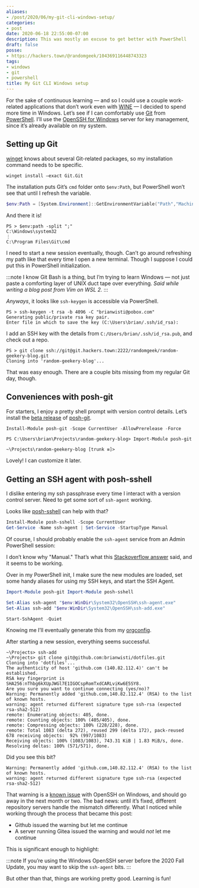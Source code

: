 ```yaml
---
aliases:
- /post/2020/06/my-git-cli-windows-setup/
categories:
- post
date: 2020-06-18 22:55:00-07:00
description: This was mostly an excuse to get better with PowerShell
draft: false
posse:
- https://hackers.town/@randomgeek/104369116448743323
tags:
- windows
- git
- powershell
title: My Git CLI Windows setup
---
```


For the sake of continuous learning — and so I could use a couple work-related
applications that don’t work even with [WINE][wine] — I decided to spend more
time in Windows.  Let’s see if I can comfortably use [Git][git] from
[PowerShell][powershell].  I’ll use the [OpenSSH for Windows][openssh-windows]
server for key management, since it’s already available on my system.

## Setting up Git

[winget][] knows about several Git-related packages, so my installation command
needs to be specific.

```text
winget install –exact Git.Git
```

The installation puts Git’s `cmd` folder onto `$env:Path`, but PowerShell
won’t see that until I refresh the variable.

```powershell
$env:Path = [System.Environment]::GetEnvironmentVariable("Path","Machine") + ";" + [System.Environment]::GetEnvironmentVariable("Path","User")
```

And there it is!

```text
PS > $env:path -split ";"
C:\Windows\system32
⋮
C:\Program Files\Git\cmd
```

I need to start a new session eventually, though.  Can’t go around refreshing
my path like that every time I open a new terminal.  Though I suppose I could
put this in PowerShell initialization.

:::note
I know Git Bash is a thing, but I’m trying to learn Windows — not just paste a
comforting layer of UNIX duct tape over everything.  *Said while writing a blog
post from Vim on WSL 2.*
:::

*Anyways*, it looks like ``ssh-keygen`` is accessible via PowerShell.

```text
PS > ssh-keygen -t rsa -b 4096 -C "brianwisti@pobox.com"
Generating public/private rsa key pair.
Enter file in which to save the key (C:\Users\brian/.ssh/id_rsa):
```

I add an SSH key with the details from `C:/Users/brian/.ssh/id_rsa.pub`, and
check out a repo.

```text
PS > git clone ssh://git@git.hackers.town:2222/randomgeek/random-geekery-blog.git
Cloning into 'random-geekery-blog'...
```

That was easy enough.  There are a couple bits missing from my regular Git day,
though.

## Conveniences with posh-git

For starters, I enjoy a pretty shell prompt with version control details.
Let’s install the [beta release][beta-release] of [posh-git][].

```powershell
Install-Module posh-git -Scope CurrentUser -AllowPrerelease -Force
```

```text
PS C:\Users\brian\Projects\random-geekery-blog> Import-Module posh-git

~\Projects\random-geekery-blog [trunk ≡]>
```

Lovely! I can customize it later.

## Getting an SSH agent with posh-sshell

I dislike entering my ssh passphrase every time I interact with a version
control server.  Need to get some sort of `ssh-agent` working.

Looks like [posh-sshell][] can help with that?

```powershell
Install-Module posh-sshell -Scope CurrentUser
Get-Service -Name ssh-agent | Set-Service -StartupType Manual
```

Of course, I should probably enable the ``ssh-agent`` service from an Admin
PowerShell session:

I don’t know why "Manual." That’s what this [Stackoverflow
answer][stackoverflow-answer] said, and it seems to be working.

Over in my PowerShell init, I make sure the new modules are loaded, set some
handy aliases for using my SSH keys, and start the SSH Agent.

```powershell title="Documents\PowerShell\profile.ps1"
Import-Module posh-git Import-Module posh-sshell

Set-Alias ssh-agent "$env:WinDir\System32\OpenSSH\ssh-agent.exe"
Set-Alias ssh-add "$env:WinDir\System32\OpenSSH\ssh-add.exe"

Start-SshAgent -Quiet
```

Knowing me I’ll eventually generate this from my [orgconfig][].

After starting a new session, everything seems successful.

```text
~\Projects> ssh-add
~\Projects> git clone git@github.com:brianwisti/dotfiles.git
Cloning into 'dotfiles'...
The authenticity of host 'github.com (140.82.112.4)' can't be established.
RSA key fingerprint is SHA256:nThbg6kXUpJWGl7E1IGOCspRomTxdCARLviKw6E5SY8.
Are you sure you want to continue connecting (yes/no)?
Warning: Permanently added 'github.com,140.82.112.4' (RSA) to the list of known hosts.
warning: agent returned different signature type ssh-rsa (expected rsa-sha2-512)
remote: Enumerating objects: 405, done.
remote: Counting objects: 100% (405/405), done.
remote: Compressing objects: 100% (228/228), done.
remote: Total 1083 (delta 272), reused 299 (delta 172), pack-reused 678 receiving objects:  92% (997/1083)
Receiving objects: 100% (1083/1083), 743.31 KiB | 1.83 MiB/s, done.
Resolving deltas: 100% (571/571), done.
```

Did you see this bit?

```text
Warning: Permanently added 'github.com,140.82.112.4' (RSA) to the list of known hosts.
warning: agent returned different signature type ssh-rsa (expected rsa-sha2-512)
```

That warning is a [known issue][known-issue] with OpenSSH on Windows, and
should go away in the next month or two. The bad news: until it’s fixed,
different repository servers handle the mismatch differently. What I noticed
while working through the process that became this post:

- Github issued the warning but let me continue
- A server running Gitea issued the warning and would *not* let me continue

This is significant enough to highlight:

:::note
If you’re using the Windows OpenSSH server before the 2020 Fall Update, you may want to skip the `ssh-agent` bits.
:::

But other than that, things are working pretty good. Learning is fun!

[wine]: https://winehq.org
[git]: https://git-scm.com/
[powershell]: https://docs.microsoft.com/en-us/powershell/
[openssh-windows]: https://docs.microsoft.com/en-us/windows-server/administration/openssh/openssh_install_firstuse
[winget]: https://docs.microsoft.com/en-us/windows/package-manager/winget/
[beta-release]: https://github.com/dahlbyk/posh-git
[posh-git]: https://www.powershellgallery.com/packages/posh-git/
[posh-sshell]: https://www.powershellgallery.com/packages/posh-sshell/0.3.1
[stackoverflow-answer]: https://stackoverflow.com/a/53606760
[orgconfig]: /config
[known-issue]: https://github.com/PowerShell/Win32-OpenSSH/issues/1551
